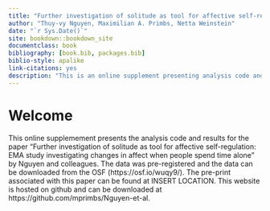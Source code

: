 ```yaml
--- 
title: "Further investigation of solitude as tool for affective self-regulation: EMA study investigating changes in affect when people spend time alone"
author: "Thuy-vy Nguyen, Maximilian A. Primbs, Netta Weinstein"
date: "`r Sys.Date()`"
site: bookdown::bookdown_site
documentclass: book
bibliography: [book.bib, packages.bib]
biblio-style: apalike
link-citations: yes
description: "This is an online supplement presenting analysis code and results for the same-titled paper by Ngyuen and colleagues."
---
```


# Welcome

This online supplemement presents the analysis code and results for the paper "Further investigation of solitude as tool for affective self-regulation: EMA study investigating changes in affect when people spend time alone" by Nguyen and colleagues. The data was pre-registered and the data can be downloaded from the OSF (https://osf.io/wuqy9/). The pre-print associated with this paper can be found at INSERT LOCATION. This website is hosted on github and can be downloaded at https://github.com/mprimbs/Nguyen-et-al.